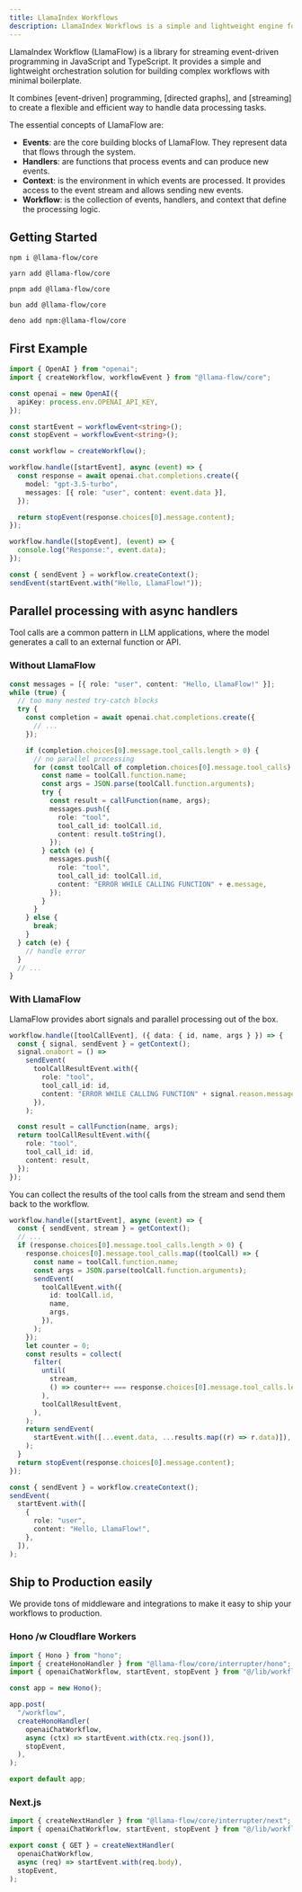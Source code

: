 ```yaml
---
title: LlamaIndex Workflows
description: LlamaIndex Workflows is a simple and lightweight engine for JavaScript and TypeScript apps.
---
```


LlamaIndex Workflow (LlamaFlow) is a library for streaming event-driven programming in JavaScript and TypeScript.
It provides a simple and lightweight orchestration solution for building complex workflows with minimal boilerplate.

It combines [event-driven] programming, [directed graphs], and [streaming] to create a flexible and efficient way to handle data processing tasks.

The essential concepts of LlamaFlow are:

- **Events**: are the core building blocks of LlamaFlow. They represent data that flows through the system.
- **Handlers**: are functions that process events and can produce new events.
- **Context**: is the environment in which events are processed. It provides access to the event stream and allows sending new events.
- **Workflow**: is the collection of events, handlers, and context that define the processing logic.

## Getting Started

```shell
npm i @llama-flow/core

yarn add @llama-flow/core

pnpm add @llama-flow/core

bun add @llama-flow/core

deno add npm:@llama-flow/core
```

## First Example

```ts
import { OpenAI } from "openai";
import { createWorkflow, workflowEvent } from "@llama-flow/core";

const openai = new OpenAI({
  apiKey: process.env.OPENAI_API_KEY,
});

const startEvent = workflowEvent<string>();
const stopEvent = workflowEvent<string>();

const workflow = createWorkflow();

workflow.handle([startEvent], async (event) => {
  const response = await openai.chat.completions.create({
    model: "gpt-3.5-turbo",
    messages: [{ role: "user", content: event.data }],
  });

  return stopEvent(response.choices[0].message.content);
});

workflow.handle([stopEvent], (event) => {
  console.log("Response:", event.data);
});

const { sendEvent } = workflow.createContext();
sendEvent(startEvent.with("Hello, LlamaFlow!"));
```

## Parallel processing with async handlers

Tool calls are a common pattern in LLM applications, where the model generates a call to an external function or API.

### Without LlamaFlow

```ts
const messages = [{ role: "user", content: "Hello, LlamaFlow!" }];
while (true) {
  // too many nested try-catch blocks
  try {
    const completion = await openai.chat.completions.create({
      // ...
    });

    if (completion.choices[0].message.tool_calls.length > 0) {
      // no parallel processing
      for (const toolCall of completion.choices[0].message.tool_calls) {
        const name = toolCall.function.name;
        const args = JSON.parse(toolCall.function.arguments);
        try {
          const result = callFunction(name, args);
          messages.push({
            role: "tool",
            tool_call_id: toolCall.id,
            content: result.toString(),
          });
        } catch (e) {
          messages.push({
            role: "tool",
            tool_call_id: toolCall.id,
            content: "ERROR WHILE CALLING FUNCTION" + e.message,
          });
        }
      }
    } else {
      break;
    }
  } catch (e) {
    // handle error
  }
  // ...
}
```

### With LlamaFlow

LlamaFlow provides abort signals and parallel processing out of the box.

```ts
workflow.handle([toolCallEvent], ({ data: { id, name, args } }) => {
  const { signal, sendEvent } = getContext();
  signal.onabort = () =>
    sendEvent(
      toolCallResultEvent.with({
        role: "tool",
        tool_call_id: id,
        content: "ERROR WHILE CALLING FUNCTION" + signal.reason.message,
      }),
    );

  const result = callFunction(name, args);
  return toolCallResultEvent.with({
    role: "tool",
    tool_call_id: id,
    content: result,
  });
});
```

You can collect the results of the tool calls from the stream and send them back to the workflow.

```ts
workflow.handle([startEvent], async (event) => {
  const { sendEvent, stream } = getContext();
  // ...
  if (response.choices[0].message.tool_calls.length > 0) {
    response.choices[0].message.tool_calls.map((toolCall) => {
      const name = toolCall.function.name;
      const args = JSON.parse(toolCall.function.arguments);
      sendEvent(
        toolCallEvent.with({
          id: toolCall.id,
          name,
          args,
        }),
      );
    });
    let counter = 0;
    const results = collect(
      filter(
        until(
          stream,
          () => counter++ === response.choices[0].message.tool_calls.length,
        ),
        toolCallResultEvent,
      ),
    );
    return sendEvent(
      startEvent.with([...event.data, ...results.map((r) => r.data)]),
    );
  }
  return stopEvent(response.choices[0].message.content);
});
```

```ts
const { sendEvent } = workflow.createContext();
sendEvent(
  startEvent.with([
    {
      role: "user",
      content: "Hello, LlamaFlow!",
    },
  ]),
);
```

## Ship to Production easily

We provide tons of middleware and integrations to make it easy to ship your workflows to production.

### Hono /w Cloudflare Workers

```ts
import { Hono } from "hono";
import { createHonoHandler } from "@llama-flow/core/interrupter/hono";
import { openaiChatWorkflow, startEvent, stopEvent } from "@/lib/workflow";

const app = new Hono();

app.post(
  "/workflow",
  createHonoHandler(
    openaiChatWorkflow,
    async (ctx) => startEvent.with(ctx.req.json()),
    stopEvent,
  ),
);

export default app;
```

### Next.js

```ts
import { createNextHandler } from "@llama-flow/core/interrupter/next";
import { openaiChatWorkflow, startEvent, stopEvent } from "@/lib/workflows";

export const { GET } = createNextHandler(
  openaiChatWorkflow,
  async (req) => startEvent.with(req.body),
  stopEvent,
);
```
